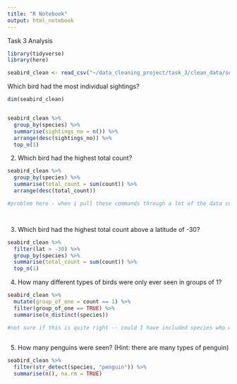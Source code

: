 ```yaml
---
title: "R Notebook"
output: html_notebook
---
```


Task 3 Analysis 

```r
library(tidyverse)
library(here)

seabird_clean <- read_csv("~/data_cleaning_project/task_3/clean_data/seabird_clean.csv")
```





Which bird had the most individual sightings?
```r

dim(seabird_clean)


seabird_clean %>% 
  group_by(species) %>% 
  summarise(sightings_no = n()) %>%
  arrange(desc(sightings_no)) %>% 
  top_n(1)
```
2. Which bird had the highest total count?
```r
seabird_clean %>% 
  group_by(species) %>%
  summarise(total_count = sum(count)) %>% 
  arrange(desc(total_count))

#problem here - when i pull these commands through a lot of the data comes back as na - for example 'wandering albatross sensu lato pl2' should be in the top counts, but comes back as na...




```


3. Which bird had the highest total count above a latitude of -30?
```r
seabird_clean %>% 
  filter(lat > -30) %>% 
  group_by(species) %>% 
  summarise(total_count = sum(count)) %>% 
  top_n(1)
```


4. How many different types of birds were only ever seen in groups of 1?

```r
seabird_clean %>% 
  mutate(group_of_one = count == 1) %>%
  filter(group_of_one == TRUE) %>%
  summarise(n_distinct(species))

#not sure if this is quite right -- could I have included species who were sometimes seen as single birds and sometimes seen as more than one? 
  
```


5. How many penguins were seen? (Hint: there are many types of penguin)

```r
seabird_clean %>% 
  filter(str_detect(species, "penguin")) %>% 
  summarise(n(), na.rm = TRUE)
  
```

